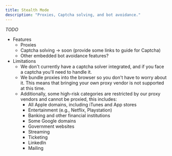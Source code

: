 ```yaml
---
title: Stealth Mode
description: "Proxies, Captcha solving, and bot avoidance."
---
```


_TODO_

- Features
  - Proxies
  - Captcha solving -> soon (provide some links to guide for Captcha)
  - Other embedded bot avoidance features?
- Limitations
  - We don't currently have a captcha solver integrated, and if you face a
    captcha you'll need to handle it.
  - We bundle proxies into the browser so you don't have to worry about it. This
    means that bringing your own proxy vendor is not supported at this time.
  - Additionally, some high-risk categories are restricted by our proxy vendors
    and cannot be proxied, this includes:
    - All Apple domains, including iTunes and App stores
    - Entertainment (e.g., Netflix, Playstation)
    - Banking and other financial institutions
    - Some Google domains
    - Government websites
    - Streaming
    - Ticketing
    - LinkedIn
    - Mailing

